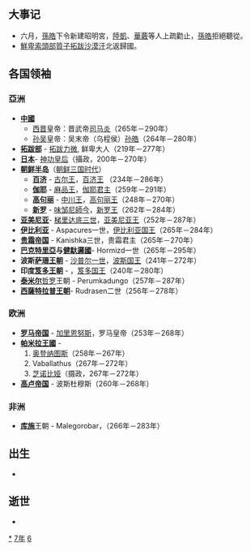 {{yearTOC|267|东吴'''[[宝鼎|宝鼎]]二年'''；西晋'''[[泰始_(司馬炎)|泰始]]三年'''}}

== 大事记 ==
*六月，[[孫皓|孫皓]]下令新建昭明宮，[[陸凱|陸凱]]、[[華覈|華覈]]等人上疏勸止，[[孫皓|孫皓]]拒絕聽從。
*[[鮮卑|鮮卑]][[拓跋部|索頭部]][[質子_(東亞政治)|質子]][[拓跋沙漠汗|拓跋沙漠汗]]北返歸國。
== 各国领袖 ==
=== 亞洲 ===
*'''[[中國|中國]]'''
**[[西晋|西晋]]皇帝：晋武帝[[司马炎|司马炎]]（265年－290年）
**[[孙吴|孙吴]]皇帝：吴末帝（乌程侯）[[孙皓|孙皓]]（264年－280年）
*'''[[拓跋部|拓跋部]]''' - [[拓跋力微|拓跋力微]], 鲜卑大人（219年－277年）
*'''[[日本|日本]]'''- [[神功皇后|神功皇后]]（攝政，200年－270年）
*'''[[朝鲜半岛|朝鲜半岛]]'''（[[朝鲜三国时代|朝鲜三国时代]]）
**'''[[百济|百济]]''' - [[古尔王|古尔王]]，[[百济君主列表|百济王]] （234年－286年）
**'''[[伽耶|伽耶]]''' - [[麻品王|麻品王]]，[[朝鲜半岛君主列表|伽耶君主]]（259年－291年）
**'''[[高句丽|高句丽]]''' - [[中川王|中川王]]，[[高句丽君主列表|高句丽王]]（248年－270年）
**'''[[新罗|新罗]]''' - [[味邹尼師今|味邹尼師今]]，[[新罗君主列表|新罗王]]（262年－284年）
*'''[[亚美尼亚|亚美尼亚]]'''- [[梯里达底三世_(亚美尼亚)|梯里达底三世]]，[[亚美尼亚君主列表|亚美尼亚王]]（252年－287年）
*'''[[高加索伊比利亚王国|伊比利亚]]''' - Aspacures一世，[[格鲁吉亚君主列表|伊比利亚国王]]（265年－284年）
*'''[[贵霜帝国|贵霜帝国]]''' - Kanishka三世，贵霜君主（265年－270年）
*'''[[巴克特里亞|巴克特里亞]]与[[健馱邏國|健馱邏國]]'''- Hormizd一世（265年－295年）
*'''波斯[[萨珊王朝|萨珊王朝]]''' - [[沙普尔一世|沙普尔一世]]，[[伊朗君主列表|波斯国王]]（241年－272年）
*'''印度[[笈多王朝|笈多王朝]]''' - {{link-en|室利笈多|Gupta (king)}}，[[印度君主列表|笈多国王]]（240年－280年）
*'''[[泰米尔人|泰米尔]]'''[[哲罗|哲罗]]王朝 - Perumkadungo（257年－287年）
*'''[[西薩特拉普王朝|西薩特拉普王朝]]'''- Rudrasen二世（256年－278年）
=== 欧洲 ===
*'''[[罗马帝国|罗马帝国]]''' - [[加里恩努斯|加里恩努斯]]，罗马皇帝（253年－268年）
*'''[[帕米拉王國|帕米拉王國]]''' - 
*#[[奥登纳图斯|奥登纳图斯]]（258年－267年）
*#Vaballathus（267年－272年）
*#[[芝诺比娅|芝诺比娅]]（摄政，267年－272年）
*'''[[高卢帝国|高卢帝国]]''' - 波斯杜穆斯（260年－268年）
=== 非洲 ===
*'''[[库施|库施]]'''王朝 - Malegorobar，（266年－283年）

== 出生 ==
*

== 逝世 ==
{{Wikisource year mention}}
*

[[Category:267年|*]]
[[Category:260年代|7年]]
[[Category:3世纪各年|6]]